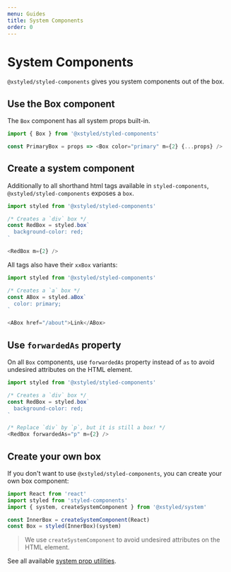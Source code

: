 ```yaml
---
menu: Guides
title: System Components
order: 0
---
```


# System Components

`@xstyled/styled-components` gives you system components out of the box.

## Use the Box component

The `Box` component has all system props built-in.

```js
import { Box } from '@xstyled/styled-components'

const PrimaryBox = props => <Box color="primary" m={2} {...props} />
```

## Create a system component

Additionally to all shorthand html tags available in `styled-components`, `@xstyled/styled-components` exposes a `box`.

```js
import styled from '@xstyled/styled-components'

/* Creates a `div` box */
const RedBox = styled.box`
  background-color: red;
`

<RedBox m={2} />
```

All tags also have their `xxBox` variants:

```js
import styled from '@xstyled/styled-components'

/* Creates a `a` box */
const ABox = styled.aBox`
  color: primary;
`

<ABox href="/about">Link</ABox>
```

## Use `forwardedAs` property

On all `Box` components, use `forwardedAs` property instead of `as` to avoid undesired attributes on the HTML element.

```js
import styled from '@xstyled/styled-components'

/* Creates a `div` box */
const RedBox = styled.box`
  background-color: red;
`

/* Replace `div` by `p`, but it is still a box! */
<RedBox forwardedAs="p" m={2} />
```

## Create your own box

If you don't want to use `@xstyled/styled-components`, you can create your own box component:

```js
import React from 'react'
import styled from 'styled-components'
import { system, createSystemComponent } from '@xstyled/system'

const InnerBox = createSystemComponent(React)
const Box = styled(InnerBox)(system)
```

> We use `createSystemComponent` to avoid undesired attributes on the HTML element.

See all available [system prop utilities](/docs/system-props/).
